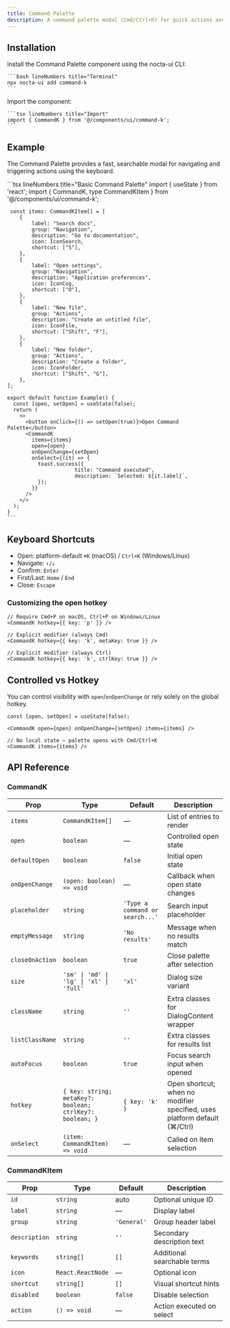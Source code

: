 ```yaml
---
title: Command Palette
description: A command palette modal (Cmd/Ctrl+K) for quick actions and navigation with search, grouping, and full keyboard accessibility
---
```



## Installation

<Steps>
  <Step>
    Install the Command Palette component using the nocta-ui CLI:

    ```bash lineNumbers title="Terminal"
    npx nocta-ui add command-k
    ```
  </Step>
  <Step>
    Import the component:

    ```tsx lineNumbers title="Import"
    import { CommandK } from '@/components/ui/command-k';
    ```
  </Step>
</Steps>

## Example

The Command Palette provides a fast, searchable modal for navigating and triggering actions using the keyboard.

<DocsTabs defaultValue="preview">
  <DocsTab value="preview" lineNumbers title="Preview">
    <BasicCommandKDemo />
  </DocsTab>
  <DocsTab value="code" lineNumbers title="Code">
    ```tsx lineNumbers title="Basic Command Palette"
    import { useState } from 'react';
    import { CommandK, type CommandKItem } from '@/components/ui/command-k';

     const items: CommandKItem[] = [
		{
			label: "Search docs",
			group: "Navigation",
			description: "Go to documentation",
			icon: IconSearch,
			shortcut: ["S"],
		},
		{
			label: "Open settings",
			group: "Navigation",
			description: "Application preferences",
			icon: IconCog,
			shortcut: ["O"],
		},
		{
			label: "New file",
			group: "Actions",
			description: "Create an untitled file",
			icon: IconFile,
			shortcut: ["Shift", "F"],
		},
		{
			label: "New folder",
			group: "Actions",
			description: "Create a folder",
			icon: IconFolder,
			shortcut: ["Shift", "G"],
		},
	];

    export default function Example() {
      const [open, setOpen] = useState(false);
      return (
        <>
          <button onClick={() => setOpen(true)}>Open Command Palette</button>
          <CommandK
            items={items}
            open={open}
            onOpenChange={setOpen}
            onSelect={(it) => {
              toast.success({
						  title: "Command executed",
						  description: `Selected: ${it.label}`,
              });
            }}
          />
        </>
      );
    }
    ```
  </DocsTab>
</DocsTabs>

## Keyboard Shortcuts

- Open: platform-default `⌘K` (macOS) / `Ctrl+K` (Windows/Linux)
- Navigate: `↑/↓`
- Confirm: `Enter`
- First/Last: `Home` / `End`
- Close: `Escape`

### Customizing the open hotkey

```tsx lineNumbers title="Custom Hotkey"
// Require Cmd+P on macOS, Ctrl+P on Windows/Linux
<CommandK hotkey={{ key: 'p' }} />

// Explicit modifier (always Cmd)
<CommandK hotkey={{ key: 'k', metaKey: true }} />

// Explicit modifier (always Ctrl)
<CommandK hotkey={{ key: 'k', ctrlKey: true }} />
```

## Controlled vs Hotkey

You can control visibility with `open`/`onOpenChange` or rely solely on the global hotkey.

```tsx lineNumbers title="Controlled"
const [open, setOpen] = useState(false);

<CommandK open={open} onOpenChange={setOpen} items={items} />
```

```tsx lineNumbers title="Hotkey Only"
// No local state — palette opens with Cmd/Ctrl+K
<CommandK items={items} />
```

## API Reference

### CommandK

| Prop | Type | Default | Description |
|------|------|---------|-------------|
| `items` | `CommandKItem[]` | — | List of entries to render |
| `open` | `boolean` | — | Controlled open state |
| `defaultOpen` | `boolean` | `false` | Initial open state |
| `onOpenChange` | `(open: boolean) => void` | — | Callback when open state changes |
| `placeholder` | `string` | `'Type a command or search...'` | Search input placeholder |
| `emptyMessage` | `string` | `'No results'` | Message when no results match |
| `closeOnAction` | `boolean` | `true` | Close palette after selection |
| `size` | `'sm' \| 'md' \| 'lg' \| 'xl' \| 'full'` | `'xl'` | Dialog size variant |
| `className` | `string` | `''` | Extra classes for DialogContent wrapper |
| `listClassName` | `string` | `''` | Extra classes for results list |
| `autoFocus` | `boolean` | `true` | Focus search input when opened |
| `hotkey` | `{ key: string; metaKey?: boolean; ctrlKey?: boolean; }` | `{ key: 'k' }` | Open shortcut; when no modifier specified, uses platform default (⌘/Ctrl) |
| `onSelect` | `(item: CommandKItem) => void` | — | Called on item selection |

### CommandKItem

| Prop | Type | Default | Description |
|------|------|---------|-------------|
| `id` | `string` | auto | Optional unique ID |
| `label` | `string` | — | Display label |
| `group` | `string` | `'General'` | Group header label |
| `description` | `string` | `''` | Secondary description text |
| `keywords` | `string[]` | `[]` | Additional searchable terms |
| `icon` | `React.ReactNode` | — | Optional icon |
| `shortcut` | `string[]` | `[]` | Visual shortcut hints |
| `disabled` | `boolean` | `false` | Disable selection |
| `action` | `() => void` | — | Action executed on select |

